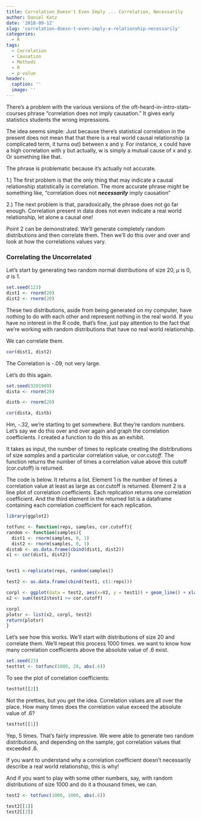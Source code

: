 ```yaml
---
title: Correlation Doesn't Even Imply ... Correlation, Necessarily
author: Daniel Katz
date: '2018-09-12'
slug: 'correlation-doesn-t-even-imply-a-relationship-necessarily'
categories:
  - R
tags:
  - Correlation
  - Causation
  - Methods
  - R
  - p-value
header:
  caption: ''
  image: ''
---
```


There's a problem with the various versions of the oft-heard-in-intro-stats-courses phrase "correlation does not imply causation." It gives early statistics students the wrong impressions. 

The idea seems simple: Just because there's statistical correlation in the present does not mean that that there is a real world causal relationship (a complicated term, it turns out) between x and y. For instance, x could have a high correlation with y but actually, w is simply a mutual cause of x and y. Or something like that.

The phrase is problematic because it's actually not accurate.

1.) The first problem is that the only thing that may indicate a causal relationship statistically is correlation. The more accurate phrase might be something like, "correlation does not ***necessarily*** imply causation"

2.) The next problem is that, paradoxically, the phrase does not go far enough. Correlation present in data does not even indicate a real world relationship, let alone a causal one!

Point 2 can be demonstrated. We'll generate completely random distributions and then correlate them. Then we'll do this over and over and look at how the correlations values vary. 


### Correlating the Uncorrelated
Let's start by generating two random normal distributions of size 20, $\mu$ is 0, $\sigma$ is 1.


```r
set.seed(123)
dist1 <- rnorm(20)
dist2 <- rnorm(20)
```

These two distributions, aside from being generated on my computer, have nothing to do with each other and represent nothing in the real world. If you have no interest in the R code, that's fine, just pay attention to the fact that we're working with random distributions that have no real world relationship. 

We can correlate them. 

```r
cor(dist1, dist2)
```

The Correlation is -.09, not very large. 

Let's do this again. 

```r
set.seed(9201989)
dista <- rnorm(20)

distb <- rnorm(20)

cor(dista, distb)
```
Hm, -.32, we're starting to get somewhere. But they're random numbers. Let's say we do this over and over again and graph the correlation coefficients. I created a function to do this as an exhibit. 

It takes as input, the number of times to replicate creating the distribrutions of size _samples_ and a particular correlation value, or _cor.cutoff_. The function returns the number of times a correlation value above this cutoff (cor.cutoff) is returned.   
  
The code is below. It returns a list. Element 1 is the number of times a correlation value at least as large as cor.cutoff is returned. Element 2 is a line plot of correlation coefficients. Each replication returns one correlation coefficient. And the third element in the returned list is a dataframe containing each correlation coefficient for each replication.

```r
library(ggplot2)

totfunc <- function(reps, samples, cor.cutoff){
random <- function(samples){
  dist1 <- rnorm(samples, 0, 1)
  dist2 <- rnorm(samples, 0, 1)
distab <- as.data.frame(cbind(dist1, dist2))
x1 <- cor(dist1, dist2)}


test1 <-replicate(reps, random(samples))

test2 <- as.data.frame(cbind(test1, c(1:reps)))

corpl <- ggplot(data = test2, aes(x=V2, y = test1)) + geom_line() + xlab("Replication Number") + ylab("Pearson's Correlation Coeffient Value")
x2 <- sum(test2$test1 >= cor.cutoff)

corpl
plotsr <- list(x2, corpl, test2)
return(plotsr)
} 

```

Let's see how this works. We'll start with distributions of size 20 and correlate them. We'll repeat this process 1000 times. we want to know how many correlation coefficients above the absolute value of .6 exist. 

```r
set.seed(23)
testtot <- totfunc(1000, 20, abs(.6))
```

To see the plot of correlation coefficients:
```r
testtot[[2]]
```

Not the pretties, but you get the idea. Correlation values are all over the place. How many times does the correlation value exceed the absolute value of .6?

```r
testtot[[1]]
```

Yep, 5 times. That's fairly impressive. We were able to generate two random distributions, and depending on the sample, got correlation values that exceeded .6. 

If you want to understand why a correlation coefficient doesn't necessarily describe a real world relationship, this is why!

And if you want to play with some other numbers, say, with random distributions of size 1000 and do it a thousand times, we can. 

```r
test2 <- totfunc(1000, 1000, abs(.6))

test2[[1]]
test2[[2]]
```

